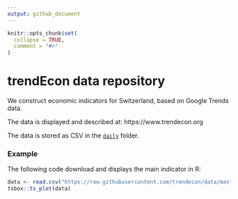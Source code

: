 ```yaml
---
output: github_document
---
```


<!-- README.md is generated from README.Rmd. Please edit that file -->

```r
knitr::opts_chunk$set(
  collapse = TRUE,
  comment = "#>"
)
```

# trendEcon data repository

We construct economic indicators for Switzerland, based on Google Trends data.

The data is displayed and described at: https://www.trendecon.org

The data is stored as CSV in the [`daily`](https://github.com/trendecon/data/tree/master/daily) folder.


### Example

The following code download and displays the main indicator in R:

```r
data <- read.csv("https://raw.githubusercontent.com/trendecon/data/master/daily/trendecon_sa.csv")
tsbox::ts_plot(data)
```
